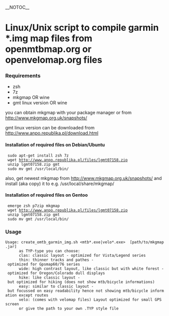 __NOTOC__
= Linux/Unix script to compile garmin *.img map files from openmtbmap.org or openvelomap.org files =

=== Requirements ===

* zsh
* 7z
* mkgmap OR wine
* gmt linux version OR wine

you can obtain mkgmap with your package manager or from http://www.mkgmap.org.uk/snapshots/

gmt linux version can be downloaded from http://www.anpo.republika.pl/download.html

==== Installation of required files on Debian/Ubuntu ====

  sudo apt-get install zsh 7z
  wget http://www.anpo.republika.pl/files/lgmt07158.zip
  unzip lgmt07158.zip gmt
  sudo mv gmt /usr/local/bin/

also, get newest mkgmap from http://www.mkgmap.org.uk/snapshots/ and install (aka copy) it to e.g. /usr/local/share/mkgmap/

==== Installation of required files on Gentoo ====

  emerge zsh p7zip mkgmap
  wget http://www.anpo.republika.pl/files/lgmt07158.zip
  unzip lgmt07158.zip gmt
  sudo mv gmt /usr/local/bin/


=== Usage ===

 Usage: create_omtb_garmin_img.sh <mtb*.exe|velo*.exe> <TYP-file or TYP-type> [path/to/mkgmap.jar]
       as TYP-type you can choose:
       clas: classic layout - optimized for Vista/Legend series
       thin: thinner tracks and pathes - optimized for Gpsmap60/76 series
       wide: high contrast layout, like classic but with white forest - optimized for Oregon/Colorado dull displays
       hike: like classic layout - but optimized for hiking (does not show mtb/bicycle informations)
       easy: similar to classic layout - but focussed on easy readability hence not showing mtb/bicycle information except routes
       velo: (comes with velomap files) Layout optimized for small GPS screen
       or give the path to your own .TYP style file
       
       


